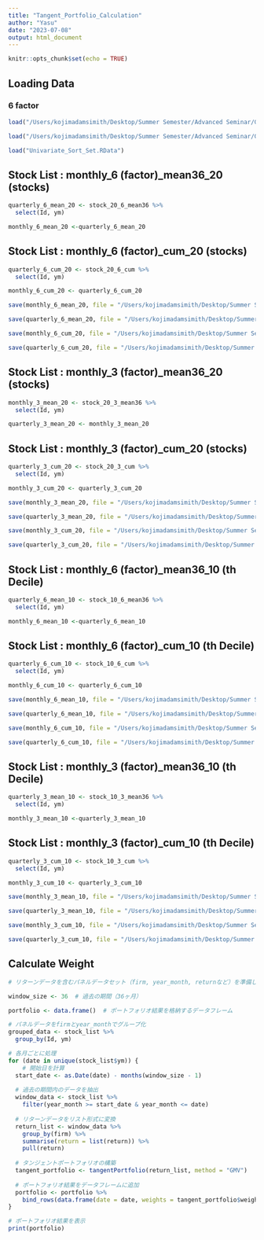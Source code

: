```yaml
---
title: "Tangent_Portfolio_Calculation"
author: "Yasu"
date: "2023-07-08"
output: html_document
---
```


```r
knitr::opts_chunk$set(echo = TRUE)
```

## Loading Data
### 6 factor
```r
load("/Users/kojimadamsimith/Desktop/Summer Semester/Advanced Seminar/GBR/SS23_Empirical-Asset-Pricing/Data/Stock_List/stock_20_6_mean36.RData")

load("/Users/kojimadamsimith/Desktop/Summer Semester/Advanced Seminar/GBR/SS23_Empirical-Asset-Pricing/Data/Stock_List/stock_20_6_cum.RData")
```

```r
load("Univariate_Sort_Set.RData")
```
## Stock List : monthly_6 (factor)_mean36_20 (stocks)
```r
quarterly_6_mean_20 <- stock_20_6_mean36 %>% 
  select(Id, ym)

monthly_6_mean_20 <-quarterly_6_mean_20
```

## Stock List : monthly_6 (factor)_cum_20 (stocks)

```r
quarterly_6_cum_20 <- stock_20_6_cum %>% 
  select(Id, ym)

monthly_6_cum_20 <- quarterly_6_cum_20
```


```r
save(monthly_6_mean_20, file = "/Users/kojimadamsimith/Desktop/Summer Semester/Advanced Seminar/GBR/SS23_Empirical-Asset-Pricing/Data/Stock_List/monthly_6_mean_20.RData")

save(quarterly_6_mean_20, file = "/Users/kojimadamsimith/Desktop/Summer Semester/Advanced Seminar/GBR/SS23_Empirical-Asset-Pricing/Data/Stock_List/quarterly_6_mean_20.RData")

save(monthly_6_cum_20, file = "/Users/kojimadamsimith/Desktop/Summer Semester/Advanced Seminar/GBR/SS23_Empirical-Asset-Pricing/Data/Stock_List/monthly_6_cum_20.RData")

save(quarterly_6_cum_20, file = "/Users/kojimadamsimith/Desktop/Summer Semester/Advanced Seminar/GBR/SS23_Empirical-Asset-Pricing/Data/Stock_List/quarterly_6_cum_20.RData")
```



## Stock List : monthly_3 (factor)_mean36_20 (stocks)
```r
monthly_3_mean_20 <- stock_20_3_mean36 %>% 
  select(Id, ym)

quarterly_3_mean_20 <- monthly_3_mean_20
```

## Stock List : monthly_3 (factor)_cum_20 (stocks)

```r
quarterly_3_cum_20 <- stock_20_3_cum %>% 
  select(Id, ym)

monthly_3_cum_20 <- quarterly_3_cum_20
```

```r
save(monthly_3_mean_20, file = "/Users/kojimadamsimith/Desktop/Summer Semester/Advanced Seminar/GBR/SS23_Empirical-Asset-Pricing/Data/Stock_List/monthly_3_mean_20.RData")

save(quarterly_3_mean_20, file = "/Users/kojimadamsimith/Desktop/Summer Semester/Advanced Seminar/GBR/SS23_Empirical-Asset-Pricing/Data/Stock_List/quarterly_3_mean_20.RData")

save(monthly_3_cum_20, file = "/Users/kojimadamsimith/Desktop/Summer Semester/Advanced Seminar/GBR/SS23_Empirical-Asset-Pricing/Data/Stock_List/monthly_3_cum_20.RData")

save(quarterly_3_cum_20, file = "/Users/kojimadamsimith/Desktop/Summer Semester/Advanced Seminar/GBR/SS23_Empirical-Asset-Pricing/Data/Stock_List/quarterly_3_cum_20.RData")
```



## Stock List : monthly_6 (factor)_mean36_10 (th Decile)
```r
quarterly_6_mean_10 <- stock_10_6_mean36 %>% 
  select(Id, ym)

monthly_6_mean_10 <-quarterly_6_mean_10
```

## Stock List : monthly_6 (factor)_cum_10 (th Decile)

```r
quarterly_6_cum_10 <- stock_10_6_cum %>% 
  select(Id, ym)

monthly_6_cum_10 <- quarterly_6_cum_10
```


```r
save(monthly_6_mean_10, file = "/Users/kojimadamsimith/Desktop/Summer Semester/Advanced Seminar/GBR/SS23_Empirical-Asset-Pricing/Data/Stock_List/monthly_6_mean_10.RData")

save(quarterly_6_mean_10, file = "/Users/kojimadamsimith/Desktop/Summer Semester/Advanced Seminar/GBR/SS23_Empirical-Asset-Pricing/Data/Stock_List/quarterly_6_mean_10.RData")

save(monthly_6_cum_10, file = "/Users/kojimadamsimith/Desktop/Summer Semester/Advanced Seminar/GBR/SS23_Empirical-Asset-Pricing/Data/Stock_List/monthly_6_cum_10.RData")

save(quarterly_6_cum_10, file = "/Users/kojimadamsimith/Desktop/Summer Semester/Advanced Seminar/GBR/SS23_Empirical-Asset-Pricing/Data/Stock_List/quarterly_6_cum_10.RData")
```



## Stock List : monthly_3 (factor)_mean36_10 (th Decile)
```r
quarterly_3_mean_10 <- stock_10_3_mean36 %>% 
  select(Id, ym)

monthly_3_mean_10 <-quarterly_3_mean_10
```

## Stock List : monthly_3 (factor)_cum_10 (th Decile)

```r
quarterly_3_cum_10 <- stock_10_3_cum %>% 
  select(Id, ym)

monthly_3_cum_10 <- quarterly_3_cum_10
```


```r
save(monthly_3_mean_10, file = "/Users/kojimadamsimith/Desktop/Summer Semester/Advanced Seminar/GBR/SS23_Empirical-Asset-Pricing/Data/Stock_List/monthly_3_mean_10.RData")

save(quarterly_3_mean_10, file = "/Users/kojimadamsimith/Desktop/Summer Semester/Advanced Seminar/GBR/SS23_Empirical-Asset-Pricing/Data/Stock_List/quarterly_3_mean_10.RData")

save(monthly_3_cum_10, file = "/Users/kojimadamsimith/Desktop/Summer Semester/Advanced Seminar/GBR/SS23_Empirical-Asset-Pricing/Data/Stock_List/monthly_3_cum_10.RData")

save(quarterly_3_cum_10, file = "/Users/kojimadamsimith/Desktop/Summer Semester/Advanced Seminar/GBR/SS23_Empirical-Asset-Pricing/Data/Stock_List/quarterly_3_cum_10.RData")
```





## Calculate Weight
```r

# リターンデータを含むパネルデータセット（firm, year_month, returnなど）を準備しておく

window_size <- 36  # 過去の期間（36ヶ月）

portfolio <- data.frame()  # ポートフォリオ結果を格納するデータフレーム

# パネルデータをfirmとyear_monthでグループ化
grouped_data <- stock_list %>%
  group_by(Id, ym)

# 各月ごとに処理
for (date in unique(stock_list$ym)) {
    # 開始日を計算
  start_date <- as.Date(date) - months(window_size - 1)
  
  # 過去の期間内のデータを抽出
  window_data <- stock_list %>%
    filter(year_month >= start_date & year_month <= date)
  
  # リターンデータをリスト形式に変換
  return_list <- window_data %>%
    group_by(firm) %>%
    summarise(return = list(return)) %>%
    pull(return)
  
  # タンジェントポートフォリオの構築
  tangent_portfolio <- tangentPortfolio(return_list, method = "GMV")
  
  # ポートフォリオ結果をデータフレームに追加
  portfolio <- portfolio %>%
    bind_rows(data.frame(date = date, weights = tangent_portfolio$weights))
}

# ポートフォリオ結果を表示
print(portfolio)

```

